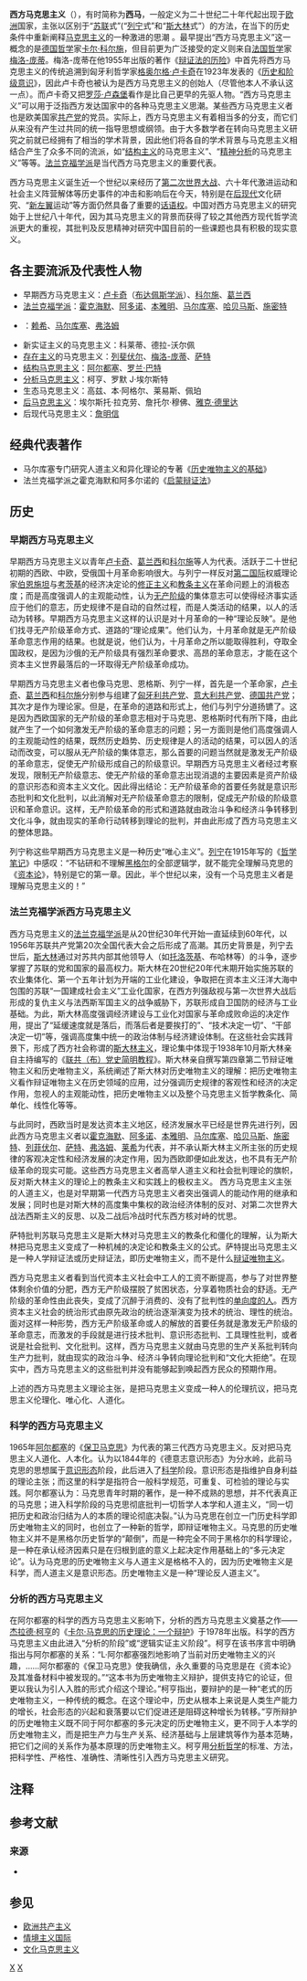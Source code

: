 {{Refimprove|time=2021-07-19T05:57:45+00:00}}
{{马克思主义|流派}}
'''西方马克思主义'''（{{lang-en|Western Marxism}}），有时简称为'''西马'''，一般定义为二十世纪二十年代起出现于[[欧洲|欧洲]]国家，主张以区别于“[[苏联|苏联]]式”(“[[列宁|列宁]]式”和“[[斯大林|斯大林]]式”）的方法，在当下的历史条件中重新阐释[[马克思主义|马克思主义]]的一种激进的思潮{{sfn|Jacoby|1991|p=581}} 。最早提出“西方马克思主义”这一概念的是[[德国哲学|德国哲学]]家[[卡尔·科尔施|卡尔·科尔施]]，但目前更为广泛接受的定义则来自[[法国哲学|法国哲学]]家[[梅洛-庞蒂|梅洛-庞蒂]]。梅洛-庞蒂在他1955年出版的著作《[[辩证法的历险|辩证法的历险]]》中首先将西方马克思主义的传统追溯到匈牙利哲学家[[格奥尔格·卢卡奇|格奥尔格·卢卡奇]]在1923年发表的《[[历史和阶级意识|历史和阶级意识]]》，因此卢卡奇也被认为是西方马克思主义的创始人（尽管他本人不承认这一点）。而卢卡奇又把[[罗莎·卢森堡|罗莎·卢森堡]]看作是比自己更早的先驱人物{{NoteTag|[[格奥尔格·卢卡奇|格奥尔格·卢卡奇]]亲口说过：“[[罗莎·卢森堡|罗莎·卢森堡]]的著作是在大战期间和战后的前几年对我的思想起着决定性的作用的‘理论混合物’之一。”(卢卡奇《历史与阶级意识》) 卢卡奇花了大量的精力去研究卢森堡的思想。}}。“西方马克思主义”可以用于泛指西方发达国家中的各种马克思主义思潮。某些西方马克思主义者也是欧美国家[[共产党|共产党]]的党员。实际上，西方马克思主义有着相当多的分支，而它们从来没有产生过共同的统一指导思想或纲领。由于大多数学者在转向马克思主义研究之前就已经拥有了相当的学术背景，因此他们将各自的学术背景与马克思主义相结合产生了众多不同的流派，如“[[结构主义|结构主义]]的马克思主义”、“[[精神分析|精神分析]]的马克思主义”等等。[[法兰克福学派|法兰克福学派]]是当代西方马克思主义的重要代表。

西方马克思主义诞生近一个世纪以来经历了[[第二次世界大战|第二次世界大战]]、六十年代激进运动和社会主义阵营解体等历史事件的冲击和影响后在今天，特别是在[[后现代|后现代]]文化研究、“[[新左翼|新左翼]]运动”等方面仍然具备了重要的[[话语权|话语权]]。中国对西方马克思主义的研究始于上世纪八十年代，因为其马克思主义的背景而获得了较之其他西方现代哲学流派更大的重视，其批判及反思精神对研究中国目前的一些课题也具有积极的现实意义。

==各主要流派及代表性人物==
*早期西方马克思主义：[[卢卡奇|卢卡奇]]（[[布达佩斯学派|布达佩斯学派]]）、[[科尔施|科尔施]]、[[安东尼奥·葛兰西|葛兰西]]
*[[法蘭克福學派|法兰克福学派]]：[[霍克海默|霍克海默]]、[[狄奧多·阿多諾|阿多诺]]、[[瓦尔特·本雅明|本雅明]]、[[马尔库塞|马尔库塞]]、[[哈贝马斯|哈贝马斯]]、[[施密特|施密特]]
*{{le|弗洛伊德马克思主义|Freudo-Marxism}}：[[赖希|赖希]]、[[马尔库塞|马尔库塞]]、[[弗洛姆|弗洛姆]]
*新实证主义的马克思主义：科莱蒂、德拉-沃尔佩
*[[存在主义|存在主义]]的马克思主义：[[昂希·列斐伏爾|列斐伏尔]]、[[梅洛-庞蒂|梅洛-庞蒂]]、[[萨特|萨特]]
*[[结构马克思主义|结构马克思主义]]：[[阿尔都塞|阿尔都塞]]、[[罗兰·巴特|罗兰·巴特]]
*[[分析马克思主义|分析马克思主义]]：柯亨、罗默 J·埃尔斯特
*生态马克思主义：高兹、本·阿格尔、莱易斯、佩珀
*[[後馬克思主義|后马克思主义]]：埃尔斯托·拉克劳、詹托尔·穆佛、[[雅克·德里达|雅克·德里达]]
*后现代马克思主义：[[詹明信|詹明信]]

==经典代表著作==
*马尔库塞专门研究人道主义和异化理论的专著《[[历史唯物主义的基础|历史唯物主义的基础]]》
*法兰克福学派之霍克海默和阿多尔诺的《[[启蒙辩证法|启蒙辩证法]]》

==历史==
===早期西方马克思主义===
早期西方马克思主义以青年[[卢卡奇|卢卡奇]]、[[安东尼奥·葛兰西|葛兰西]]和[[科尔施|科尔施]]等人为代表。活跃于二十世纪初期的西欧、中欧，受俄国十月革命影响很大。与列宁一样反对[[第二国际|第二国际]]权威理论家[[伯恩施坦|伯恩施坦]]与[[考茨基|考茨基]]的经济决定论的[[修正主义|修正主义]]和[[教条主义|教条主义]]在革命问题上的消极态度；而是高度强调人的主观能动性，认为[[无产阶级|无产阶级]]的集体意志可以使得经济事实适应于他们的意志，历史规律不是自动的自然过程，而是人类活动的结果，以人的活动为转移。早期西方马克思主义这样的认识是对十月革命的一种“理论反映”。是他们找寻无产阶级革命方式、道路的“理论成果”。他们认为，十月革命就是无产阶级革命意志作用的结果。也就是说，他们认为，十月革命之所以能取得胜利，夺取全国政权，是因为沙俄的无产阶级具有强烈革命要求、高昂的革命意志，才能在这个资本主义世界最落后的一环取得无产阶级革命成功。

早期西方马克思主义者也像马克思、恩格斯、列宁一样，首先是一个革命家，[[卢卡奇|卢卡奇]]、[[葛兰西|葛兰西]]和[[科尔施|科尔施]]分别参与组建了[[匈牙利共产党|匈牙利共产党]]、[[意大利共产党|意大利共产党]]、[[德国共产党|德国共产党]]；其次才是作为理论家。但是，在革命的道路和形式上，他们与列宁分道扬镳了。这是因为西欧国家的无产阶级的革命意志相对于马克思、恩格斯时代有所下降，由此就产生了一个如何激发无产阶级的革命意志的问题；另一方面则是他们高度强调人的主观能动性的结果，既然历史趋势、历史规律是人的活动的结果，可以因人的活动而改变，可以服从无产阶级的集体意志，那么首要的问题当然就是激发无产阶级的革命意志，促使无产阶级形成自己的阶级意识。早期西方马克思主义者经过考察发现，限制无产阶级意志、使无产阶级的革命意志出现消退的主要因素是资产阶级的意识形态和资本主义文化。因此得出结论：无产阶级革命的首要任务就是意识形态批判和文化批判，以此消解对无产阶级革命意志的限制，促成无产阶级的阶级意识和革命意识。这样，无产阶级革命的形式和道路就由政治斗争和经济斗争转移到文化斗争，就由现实的革命行动转移到理论的批判，并由此形成了西方马克思主义的整体思路。

列宁称这些早期西方马克思主义是一种历史“唯心主义”。[[弗拉基米尔·伊里奇·列宁|列宁]]在1915年写的《[[哲学笔记|哲学笔记]]》中感叹：“不钻研和不理解[[黑格尔|黑格尔]]的全部逻辑学，就不能完全理解马克思的《[[资本论|资本论]]》，特别是它的第一章。因此，半个世纪以来，没有一个马克思主义者是理解马克思主义的！”

===法兰克福学派西方马克思主义===
西方马克思主义的[[法蘭克福學派|法兰克福学派]]是从20世纪30年代开始一直延续到60年代，以1956年苏联共产党第20次全国代表大会之后形成了高潮。其历史背景是，列宁去世后，[[约瑟夫·维萨里奥诺维奇·斯大林|斯大林]]通过对苏共内部其他领导人（如[[列夫·达维多维奇·托洛茨基|托洛茨基]]、布哈林等）的斗争，逐步掌握了苏联的党和国家的最高权力。斯大林在20世纪20年代末期开始实施苏联的农业集体化、第一个五年计划为开端的工业化建设，争取把在资本主义汪洋大海中包围的苏联“一国建成社会主义”工业化国家，在西方列强敌视与第一次世界大战后形成的复仇主义与法西斯军国主义的战争威胁下，苏联形成自卫国防的经济与工业基础。为此，斯大林高度强调经济建设与工业化对国家与革命成败命运的决定作用，提出了“延缓速度就是落后，而落后者是要挨打的”、“技术决定一切”、“干部决定一切”等，强调高度集中统一的政治体制与经济建设体制。在这些社会实践背景下，形成了西方社会称谓的[[斯大林主义|斯大林主义]]，理论集中体现于1938年10月斯大林亲自主持编写的《[[联共（布）党史简明教程|联共（布）党史简明教程]]》。斯大林亲自撰写第四章第二节辩证唯物主义和历史唯物主义，系统阐述了斯大林对历史唯物主义的理解：把历史唯物主义看作辩证唯物主义在历史领域的应用，过分强调历史规律的客观性和经济的决定作用，忽视人的主观能动性，把历史唯物主义以及整个马克思主义哲学教条化、简单化、线性化等等。

与此同时，西欧当时是发达资本主义地区，经济发展水平已经是世界先进行列，因此西方马克思主义者以[[霍克海默|霍克海默]]、[[狄奧多·阿多諾|阿多诺]]、[[瓦尔特·本雅明|本雅明]]、[[马尔库塞|马尔库塞]]、[[哈贝马斯|哈贝马斯]]、[[施密特|施密特]]、[[昂希·列斐伏爾|列菲伏尔]]、[[萨特|萨特]]、[[弗洛姆|弗洛姆]]、[[莱希|莱希]]为代表，并不承认斯大林主义所主张的历史规律的客观决定性和经济发展的决定作用，因为西欧即便如此发达，也不具有无产阶级革命的现实可能。这些西方马克思主义者高举人道主义和社会批判理论的旗帜，反对斯大林主义的理论上的教条主义和实践上的极权主义。 西方马克思主义主张的人道主义，也是对早期第一代西方马克思主义者突出强调人的能动作用的继承和发展；同时也是对斯大林的高度集中集权的政治经济体制的反对、对第二次世界大战法西斯主义的反思、以及二战后冷战时代东西方核对峙的忧思。 

萨特批判苏联马克思主义是斯大林对马克思主义的教条化和僵化的理解，认为斯大林把马克思主义变成了一种机械的决定论和教条主义的公式。萨特提出马克思主义是一种人学辩证法或历史辩证法，即历史唯物主义，而不是什么[[辩证唯物主义|辩证唯物主义]]。

西方马克思主义者看到当代资本主义社会中工人的工资不断提高，参与了对世界整体剩余价值的分肥，西方无产阶级摆脱了贫困状态，分享着物质社会的舒适。无产阶级的革命性由此丧失，变成了沉醉于消费的、没有了批判性的[[单向度的人|单向度的人]]。西方资本主义社会的统治形式由原先政治的统治逐渐演变为技术的统治、理性的统治。面对这样一种形势，西方无产阶级革命或人的解放的首要任务就是激发无产阶级的革命意志，而激发的手段就是进行技术批判、意识形态批判、工具理性批判，或者说是社会批判、文化批判。这样，西方马克思主义就由马克思的生产关系批判转向生产力批判，就由现实的政治斗争、经济斗争转向理论批判和“文化大拒绝”。在现实中，西方马克思主义的这些批判并没有能够起到唤起西方民众的预期作用。

上述的西方马克思主义理论主张，是把马克思主义变成一种人的伦理抗议，把马克思主义伦理化、唯心化、人道化。

===科学的西方马克思主义===
1965年[[阿尔都塞|阿尔都塞]]的《[[保卫马克思|保卫马克思]]》为代表的第三代西方马克思主义。反对把马克思主义人道化、人本化。认为以1844年的《德意志意识形态》为分水岭，此前马克思的思想属于[[意识形态|意识形态]]阶段，此后进入了[[科学|科学]]阶段。意识形态是指维护自身利益的理论主张；而这里的科学是指符合一般科学规范，可重复、可检验的理论与实践。阿尔都塞认为：马克思青年时期的著作，是一种不成熟的思想，并不代表真正的马克思；进入科学阶段的马克思彻底批判一切哲学人本学和人道主义，“同一切把历史和政治归结为人的本质的理论彻底决裂。”认为马克思在创立一门历史科学即历史唯物主义的同时，也创立了一种新的哲学，即辩证唯物主义。马克思的历史唯物主义并不是黑格尔历史哲学的“颠倒”，而是一种完全不同于黑格尔的科学理论，是一种在承认经济因素只是在归根到底的意义上起决定作用基础上的“多元决定论”。认为马克思的历史唯物主义与人道主义是格格不入的，因为历史唯物主义是科学，而人道主义是意识形态。历史唯物主义是一种“理论反人道主义”。

===分析的西方马克思主义===
在阿尔都塞的科学的西方马克思主义影响下，分析的西方马克思主义奠基之作——[[杰拉德·柯亨|杰拉德·柯亨]]的《[[卡尔·马克思的历史理论：一个辩护|卡尔·马克思的历史理论：一个辩护]]》于1978年出版。科学的西方马克思主义由此进入“分析的阶段”或“逻辑实证主义阶段”。柯亨在该书序言中明确指出与阿尔都塞的关系：“L·阿尔都塞强烈地影响了当前对历史唯物主义的兴趣，……阿尔都塞的《保卫马克思》使我确信，永久重要的马克思是在《资本论》及其准备材料中被发现的。”“这本书为历史唯物主义辩护，提供支持它的论证，但更以我认为引人入胜的形式介绍这个理论。”柯亨指出，要辩护的是一种“老式的历史唯物主义，一种传统的概念。在这个理论中，历史从根本上来说是人类生产能力的增长，社会形态的兴起和衰落要以它们促进还是阻碍这种增长为转移。”亨所辩护的历史唯物主义既不同于阿尔都塞的多元决定的历史唯物主义，更不同于人本学的历史唯物主义，而是把生产力与生产关系、经济基础与上层建筑等作为基本范畴，把它们之间的关系作为基本原理的历史唯物主义。柯亨用[[分析哲学|分析哲学]]的标准、方法，把科学性、严格性、准确性、清晰性引入西方马克思主义研究。

== 注释 ==
{{NoteFoot}}

== 参考文献 ==
{{Reflist}}
===来源===
* {{cite encyclopedia
|last=Jacoby
|first=Russell
|year=1991
|title=Western Marxism
|editor1-last=Bottomore
|editor1-first=Tom
|editor1-link=Thomas Bottomore
|editor2-last=Harris
|editor2-first=Laurence
|editor3-last=Kiernan
|editor3-first=V. G.
|editor3-link=Victor Kiernan
|editor4-last=Miliband
|editor4-first=Ralph
|editor4-link=拉尔夫·米利班德
|encyclopedia=The Dictionary of Marxist Thought
|edition=2nd
|location=Oxford
|publisher=Blackwell Publishers
|isbn=978-0-631-16481-4
|pages=581–584
|ref=harv
}}

== 参见 ==
* [[欧洲共产主义|欧洲共产主义]]
* [[情境主义国际|情境主义国际]]
* [[文化马克思主义|文化马克思主义]]

[[Category:马克思主义流派|X]]
[[Category:哲学流派|X]]